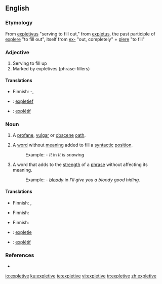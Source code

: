 {{wikipedia}}
==English==

===Etymology===
From {{LL.}} [[expletivus]] "serving to fill out," from {{L.}} [[expletus]], the past participle of [[explere]] "to fill out", itself from [[ex-]] "out, completely" + [[plere]] "to fill"

===Adjective===
# Serving to fill up
# Marked by expletives (phrase-fillers)

====Translations====
{{trans-top|serving to fill up}}
* Finnish: {{t|fi|täyte}}-, {{t|fi|täyttävä}}
{{trans-mid}}
{{trans-bottom}}

{{trans-top|marked by phrase-fillers}}
{{trans-mid}}
{{trans-bottom}}

{{ttbc-top}}
* {{ttbc|Dutch}}: [[expletief]]
* {{ttbc|French}}: [[explétif]] 
{{trans-bottom}}

===Noun===
{{en-noun}}

# A [[profane]], [[vulgar]] or [[obscene]] [[oath]].
# {{linguistics}} A [[word]] without [[meaning]] added to fill a [[syntactic]] [[position]].
#:Example: - ''It'' in ''It is snowing''
# {{linguistics}} A word that adds to the [[strength]] of a [[phrase]] without affecting its meaning.
#:Example: - ''[[bloody]]'' in ''I'll give you a bloody good hiding.''

====Translations====
{{trans-top|vulgar oath}}
* Finnish: {{t|fi|kirous}}, {{t|fi|sadattelu}}
{{trans-mid}}
{{trans-bottom}}

{{trans-top|word added to fill a syntactic position}}
* Finnish: {{t|fi|täytesana}}
{{trans-mid}}
{{trans-bottom}}

{{trans-top|word that adds strength to a phrase}}
* Finnish: {{t|fi|voimasana}}
{{trans-mid}}
{{trans-bottom}}

{{ttbc-top}}
* {{ttbc|Dutch}}: [[expletie]]
* {{ttbc|French}}: [[explétif]]  {{m}}
{{trans-bottom}}

===References===
* {{R:Websters}}

[[io:expletive]]
[[ku:expletive]]
[[te:expletive]]
[[vi:expletive]]
[[tr:expletive]]
[[zh:expletive]]